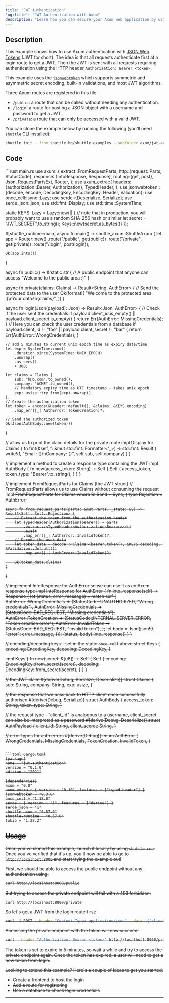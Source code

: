 ```yaml
---
title: "JWT Authentication"
'og:title': "JWT Authentication with Axum"
description: "Learn how you can secure your Axum web application by using JWT tokens."
---
```


## Description

This example shows how to use Axum authentication with [JSON Web Tokens](https://jwt.io/) (JWT for short).
The idea is that all requests authenticate first at a login route to get a JWT.
Then the JWT is sent with all requests requiring authentication using the HTTP header `Authorization: Bearer <token>`.

This example uses the [`jsonwebtoken`](https://github.com/Keats/jsonwebtoken) which supports symmetric and asymmetric secret encoding, built-in validations, and most JWT algorithms.

Three Axum routes are registered in this file:
- `/public`: a route that can be called without needing any authentication.
- `/login`: a route for posting a JSON object with a username and password to get a JWT.
- `/private`: a route that can only be accessed with a valid JWT.

You can clone the example below by running the following (you'll need `shuttle` CLI installed):

```bash
shuttle init --from shuttle-hq/shuttle-examples --subfolder axum/jwt-authentication
```

## Code

<CodeGroup>
```rust main.rs
use axum::{
    extract::FromRequestParts,
    http::{request::Parts, StatusCode},
    response::{IntoResponse, Response},
    routing::{get, post},
    Json, RequestPartsExt, Router,
};
use axum_extra::{
    headers::{authorization::Bearer, Authorization},
    TypedHeader,
};
use jsonwebtoken::{decode, encode, DecodingKey, EncodingKey, Header, Validation};
use once_cell::sync::Lazy;
use serde::{Deserialize, Serialize};
use serde_json::json;
use std::fmt::Display;
use std::time::SystemTime;

static KEYS: Lazy<Keys> = Lazy::new(|| {
    // note that in production, you will probably want to use a random SHA-256 hash or similar
    let secret = "JWT_SECRET".to_string();
    Keys::new(secret.as_bytes())
});

#[shuttle_runtime::main]
async fn main() -> shuttle_axum::ShuttleAxum {
    let app = Router::new()
        .route("/public", get(public))
        .route("/private", get(private))
        .route("/login", post(login));

    Ok(app.into())
}

async fn public() -> &'static str {
    // A public endpoint that anyone can access
    "Welcome to the public area :)"
}

async fn private(claims: Claims) -> Result<String, AuthError> {
    // Send the protected data to the user
    Ok(format!(
        "Welcome to the protected area :)\nYour data:\n{claims}",
    ))
}

async fn login(Json(payload): Json<AuthPayload>) -> Result<Json<AuthBody>, AuthError> {
    // Check if the user sent the credentials
    if payload.client_id.is_empty() || payload.client_secret.is_empty() {
        return Err(AuthError::MissingCredentials);
    }
    // Here you can check the user credentials from a database
    if payload.client_id != "foo" || payload.client_secret != "bar" {
        return Err(AuthError::WrongCredentials);
    }

    // add 5 minutes to current unix epoch time as expiry date/time
    let exp = SystemTime::now()
        .duration_since(SystemTime::UNIX_EPOCH)
        .unwrap()
        .as_secs()
        + 300;

    let claims = Claims {
        sub: "b@b.com".to_owned(),
        company: "ACME".to_owned(),
        // Mandatory expiry time as UTC timestamp - takes unix epoch
        exp: usize::try_from(exp).unwrap(),
    };
    // Create the authorization token
    let token = encode(&Header::default(), &claims, &KEYS.encoding)
        .map_err(|_| AuthError::TokenCreation)?;

    // Send the authorized token
    Ok(Json(AuthBody::new(token)))
}

// allow us to print the claim details for the private route
impl Display for Claims {
    fn fmt(&self, f: &mut std::fmt::Formatter<'_>) -> std::fmt::Result {
        write!(f, "Email: {}\nCompany: {}", self.sub, self.company)
    }
}

// implement a method to create a response type containing the JWT
impl AuthBody {
    fn new(access_token: String) -> Self {
        Self {
            access_token,
            token_type: "Bearer".to_string(),
        }
    }
}

// implement FromRequestParts for Claims (the JWT struct)
// FromRequestParts allows us to use Claims without consuming the request
impl<S> FromRequestParts<S> for Claims
where
    S: Send + Sync,
{
    type Rejection = AuthError;

    async fn from_request_parts(parts: &mut Parts, _state: &S) -> Result<Self, Self::Rejection> {
        // Extract the token from the authorization header
        let TypedHeader(Authorization(bearer)) = parts
            .extract::<TypedHeader<Authorization<Bearer>>>()
            .await
            .map_err(|_| AuthError::InvalidToken)?;
        // Decode the user data
        let token_data = decode::<Claims>(bearer.token(), &KEYS.decoding, &Validation::default())
            .map_err(|_| AuthError::InvalidToken)?;

        Ok(token_data.claims)
    }
}

// implement IntoResponse for AuthError so we can use it as an Axum response type
impl IntoResponse for AuthError {
    fn into_response(self) -> Response {
        let (status, error_message) = match self {
            AuthError::WrongCredentials => (StatusCode::UNAUTHORIZED, "Wrong credentials"),
            AuthError::MissingCredentials => (StatusCode::BAD_REQUEST, "Missing credentials"),
            AuthError::TokenCreation => (StatusCode::INTERNAL_SERVER_ERROR, "Token creation error"),
            AuthError::InvalidToken => (StatusCode::BAD_REQUEST, "Invalid token"),
        };
        let body = Json(json!({
            "error": error_message,
        }));
        (status, body).into_response()
    }
}

// encoding/decoding keys - set in the static `once_cell` above
struct Keys {
    encoding: EncodingKey,
    decoding: DecodingKey,
}

impl Keys {
    fn new(secret: &[u8]) -> Self {
        Self {
            encoding: EncodingKey::from_secret(secret),
            decoding: DecodingKey::from_secret(secret),
        }
    }
}

// the JWT claim
#[derive(Debug, Serialize, Deserialize)]
struct Claims {
    sub: String,
    company: String,
    exp: usize,
}

// the response that we pass back to HTTP client once successfully authorised
#[derive(Debug, Serialize)]
struct AuthBody {
    access_token: String,
    token_type: String,
}

// the request type - "client_id" is analogous to a username, client_secret can also be interpreted as a password
#[derive(Debug, Deserialize)]
struct AuthPayload {
    client_id: String,
    client_secret: String,
}

// error types for auth errors
#[derive(Debug)]
enum AuthError {
    WrongCredentials,
    MissingCredentials,
    TokenCreation,
    InvalidToken,
}
```

```toml Cargo.toml
[package]
name = "jwt-authentication"
version = "0.1.0"
edition = "2021"

[dependencies]
axum = "0.8"
axum-extra = { version = "0.10", features = ["typed-header"] }
jsonwebtoken = "8.3.0"
once_cell = "1.18.0"
serde = { version = "1", features = ["derive"] }
serde_json = "1"
shuttle-axum = "0.57.0"
shuttle-runtime = "0.57.0"
tokio = "1.28.2"
```
</CodeGroup>

## Usage

Once you've cloned this example, launch it locally by using `shuttle run`. Once you've verified that it's up, you'll now be able to go to `http://localhost:8000` and start trying the example out!

First, we should be able to access the public endpoint without any authentication using:

```sh
curl http://localhost:8000/public
```

But trying to access the private endpoint will fail with a 403 forbidden:

```sh
curl http://localhost:8000/private
```

So let's get a JWT from the login route first:


```sh
curl -X POST --header "Content-Type: application/json" --data '{"client_id": "foo", "client_secret": "bar"}' http://localhost:8000/login
```

Accessing the private endpoint with the token will now succeed:

```sh
curl --header "Authorization: Bearer <token>" http://localhost:8000/private
```

The token is set to expire in 5 minutes, so wait a while and try to access the private endpoint again. Once the token has expired, a user will need to get a new token from login.

Looking to extend this example? Here's a couple of ideas to get you started:
- Create a frontend to host the login
- Add a route for registering
- Use a database to check login credentials

---

<Snippet file="other-frameworks.mdx" />

<Snippet file="check-examples.mdx" />
